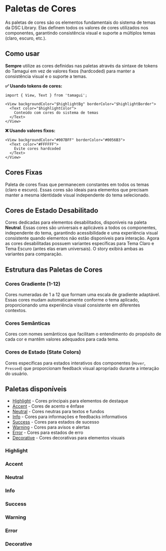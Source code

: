 

<Meta of={PalettesStories} />

# Paletas de Cores

As paletas de cores são os elementos fundamentais do sistema de temas da DSC Library. Elas definem todos os valores de cores utilizados nos componentes, garantindo consistência visual e suporte a múltiplos temas (claro, escuro, etc.).

## Como usar

**Sempre** utilize as cores definidas nas paletas através da sintaxe de tokens do Tamagui em vez de valores fixos (hardcoded) para manter a consistência visual e o suporte a temas.

**✅ Usando tokens de cores:**

```tsx
import { View, Text } from 'tamagui';

<View backgroundColor="$highlightBg" borderColor="$highlightBorder">
  <Text color="$highlightColor">
    Conteúdo com cores do sistema de temas
  </Text>
</View>
```

**❌ Usando valores fixos:**

```tsx
<View backgroundColor="#007BFF" borderColor="#0056B3">
  <Text color="#FFFFFF">
    Evite cores hardcoded
  </Text>
</View>
```

## Cores Fixas

Paleta de cores fixas que permanecem constantes em todos os temas (claro e escuro). Essas cores são ideais para elementos que precisam manter a mesma identidade visual independente do tema selecionado.


<Canvas of={PalettesStories.FixedColors} />

## Cores de Estado Desabilitado
Cores dedicadas para elementos desabilitados, disponíveis na paleta **Neutral**. Essas cores são universais e aplicáveis a todos os componentes, independente do tema, garantindo acessibilidade e uma experiência visual consistente quando elementos não estão disponíveis para interação.
Agora as cores desabilitadas possuem variantes específicas para Tema Claro e Tema Escuro (antes elas eram universais). O story exibirá ambas as variantes para comparação.

<Canvas of={PalettesStories.DisabledColors} />

## Estrutura das Paletas de Cores

### Cores Gradiente (1-12)
Cores numeradas de 1 a 12 que formam uma escala de gradiente adaptável. Essas cores mudam automaticamente conforme o tema aplicado, proporcionando uma experiência visual consistente em diferentes contextos.

### Cores Semânticas  
Cores com nomes semânticos que facilitam o entendimento do propósito de cada cor e mantêm valores adequados para cada tema.

### Cores de Estado (State Colors)
Cores específicas para estados interativos dos componentes (`Hover`, `Pressed`) que proporcionam feedback visual apropriado durante a interação do usuário.

## Paletas disponíveis

- [Highlight](#highlight) - Cores principais para elementos de destaque
- [Accent](#accent) - Cores de acento e ênfase
- [Neutral](#neutral) - Cores neutras para textos e fundos
- [Info](#info) - Cores para informações e feedbacks informativos
- [Success](#success) - Cores para estados de sucesso
- [Warning](#warning) - Cores para avisos e alertas
- [Error](#error) - Cores para estados de erro
- [Decorative](#decorative) - Cores decorativas para elementos visuais

### Highlight
<Canvas of={PalettesStories.HighlightColors} />

### Accent
<Canvas of={PalettesStories.AccentColors} />

### Neutral
<Canvas of={PalettesStories.NeutralColors} />

### Info
<Canvas of={PalettesStories.InfoColors} />

### Success
<Canvas of={PalettesStories.SuccessColors} />

### Warning
<Canvas of={PalettesStories.WarningColors} />

### Error
<Canvas of={PalettesStories.ErrorColors} />

### Decorative
<Canvas of={PalettesStories.DecorativeColors} />
